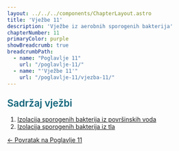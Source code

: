 ```yaml
---
layout: ../../../components/ChapterLayout.astro
title: 'Vježbe 11'
description: 'Vježbe iz aerobnih sporogenih bakterija'
chapterNumber: 11
primaryColor: purple
showBreadcrumb: true
breadcrumbPath:
  - name: "Poglavlje 11"
    url: "/poglavlje-11/"
  - name: "'Vježbe 11'"
    url: "/poglavlje-11/vjezba-11/"
---
```



<h3 style="color: #096279; font-size: 1.4rem; font-weight: 600; margin: 1.5rem 0 1rem 0;">Sadržaj vježbi</h3>

1. [Izolacija sporogenih bakterija iz površinskih voda](/poglavlje-11/vjezbe/vjezba-11-1)
2. [Izolacija sporogenih bakterija iz tla](/poglavlje-11/vjezbe/vjezba-11-2)

[← Povratak na Poglavlje 11](/poglavlje-11/)
